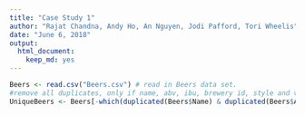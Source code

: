 ```yaml
---
title: "Case Study 1"
author: "Rajat Chandna, Andy Ho, An Nguyen, Jodi Pafford, Tori Wheelis"
date: "June 6, 2018"
output:
  html_document:
    keep_md: yes
---
```



```r
Beers <- read.csv("Beers.csv") # read in Beers data set.
#remove all duplicates, only if name, abv, ibu, brewery id, style and volume are the same.
UniqueBeers <- Beers[-which(duplicated(Beers$Name) & duplicated(Beers$ABV) & duplicated(Beers$IBU) & duplicated(Beers$Brewery_id) & duplicated(Beers$Style) & duplicated(Beers$Ounces)),]
```